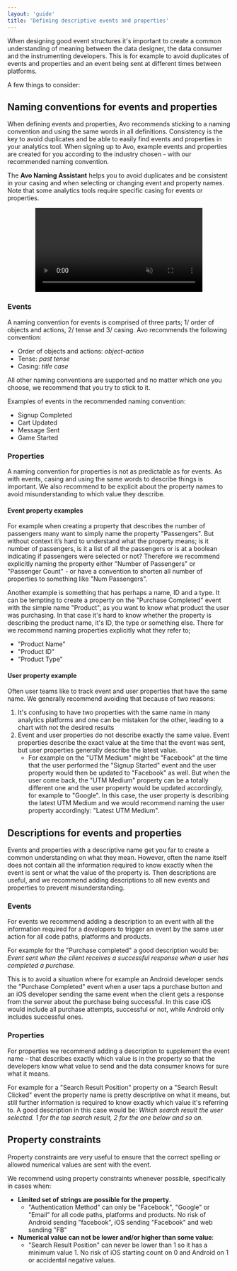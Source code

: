 ```yaml
---
layout: 'guide'
title: 'Defining descriptive events and properties'
---
```



When designing good event structures it's important to create a common understanding of meaning between the data designer, the data consumer and the instrumenting developers. This is for example to avoid duplicates of events and properties and an event being sent at different times between platforms.

A few things to consider:

## <a name="naming-conventions"></a> Naming conventions for events and properties

When defining events and properties, Avo recommends sticking to a naming
convention and using the same words in all definitions. Consistency is the key
to avoid duplicates and be able to easily find events and properties in your
analytics tool. When signing up to Avo, example events and properties are
created for you according to the industry chosen - with our recommended naming
convention.

The **Avo Naming Assistant** helps you to avoid duplicates and be consistent in your casing and when
selecting or changing event and property names. Note that some analytics tools
require specific casing for events or properties.

<center>
  <video
    loop
    muted
    autoPlay
    controls
    src={require('../../images/best-practices/descriptive-events-and-properties/naming-assistant.mp4')}
    width="75%"
    alt="Metric example"
  />
</center>

### Events

A naming convention for events is comprised of three parts; 1/ order of objects and
actions, 2/ tense and 3/ casing. Avo recommends the following convention:

- Order of objects and actions: _object-action_
- Tense: _past tense_
- Casing: _title case_

All other naming conventions are supported and no matter which one you choose,
we recommend that you try to stick to it.

Examples of events in the recommended naming convention:

- Signup Completed
- Cart Updated
- Message Sent
- Game Started

### Properties

A naming convention for properties is not as predictable as for events. As with
events, casing and using the same words to describe things is important. We also recommend to be explicit about the property names to avoid misunderstanding to which value they describe.

#### Event property examples

For example when creating a property that describes the number of passengers
many want to simply name the property "Passengers". But without context it’s
hard to understand what the property means; is it number of passengers, is it a
list of all the passengers or is at a boolean indicating if passengers were
selected or not? Therefore we recommend explicitly naming the property either "Number
of Passengers" or "Passenger Count" - or have a convention to shorten all number of properties to
something like "Num Passengers".

Another example is something that has perhaps a name, ID and a type. It can be tempting to create a property on the "Purchase Completed" event with the simple name "Product", as you want to know what product the user was purchasing. In that case it's hard to know whether the property is describing the product name, it's ID, the type or something else. There for we recommend naming properties explicitly what they refer to;

- "Product Name"
- "Product ID"
- "Product Type"

#### User property example

Often user teams like to track event and user properties that have the same name. We generally recommend avoiding that because of two reasons:

1. It's confusing to have two properties with the same name in many analytics platforms and one can be mistaken for the other, leading to a chart with not the desired results
2. Event and user properties do not describe exactly the same value. Event properties describe the exact value at the time that the event was sent, but user properties generally describe the latest value.
   - For example on the "UTM Medium" might be "Facebook" at the time that the user performed the "Signup Started" event and the user property would then be updated to "Facebook" as well. But when the user come back, the "UTM Medium" property can be a totally different one and the user property would be updated accordingly, for example to "Google". In this case, the user property is describing the latest UTM Medium and we would recommend naming the user property accordingly: "Latest UTM Medium".

## <a name="descriptions"></a> Descriptions for events and properties

Events and properties with a descriptive name get you far to create a common understanding on what they mean. However, often the name itself does not contain all the information required to know exactly when the event is sent or what the value of the property is. Then descriptions are useful, and we recommend adding descriptions to all new events and properties to prevent misunderstanding.

### Events

For <Link passHref href="/workspace/tracking-plan/events#a-nameevent-defintiona-event-definition"><a>events</a></Link> we recommend adding a description to an event with all the information required for a developers to trigger an event by the same user action for all code paths, platforms and products.

For example for the "Purchase completed" a good description would be: _Event sent when the client receives a successful response when a user has completed a purchase._

This is to avoid a situation where for example an Android developer sends the "Purchase Completed" event when a user taps a purchase button and an iOS developer sending the same event when the client gets a response from the server about the purchase being successful. In this case iOS would include all purchase attempts, successful or not, while Android only includes successful ones.

### Properties

For properties we recommend adding a description to supplement the event name - that describes exactly which value is in the property so that the developers know what value to send and the data consumer knows for sure what it means.

For example for a "Search Result Position" property on a "Search Result Clicked" event the property name is pretty descriptive on what it means, but still further information is required to know exactly which value it's referring to. A good description in this case would be: _Which search result the user selected. 1 for the top search result, 2 for the one below and so on._

## <a name="property-constraints"></a> Property constraints

<Link
  passHref
  href="/workspace/tracking-plan/properties#a-nameproperty-types-and-constraintsa-property-types-and-constraints"
>
  <a>Property constraints</a>
</Link> are very useful to ensure that the correct spelling or allowed numerical
values are sent with the event.

We recommend using property constraints whenever possible, specifically in cases when:

- **Limited set of strings are possible for the property**.
  - "Authentication Method" can only be "Facebook", "Google" or "Email" for all code paths, platforms and products. No risk of Android sending "facebook", iOS sending "Facebook" and web sending "FB"
- **Numerical value can not be lower and/or higher than some value**:
  - "Search Result Position" can never be lower than 1 so it has a minimum value 1. No risk of iOS starting count on 0 and Android on 1 or accidental negative values.
